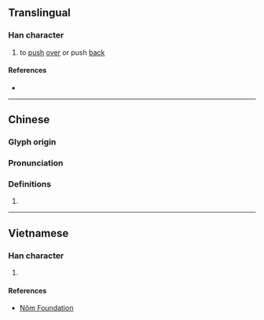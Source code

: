 {{character info}}
==Translingual==

===Han character===
{{Han char|rn=64|rad=手|as=10|sn=13|four=57094|canj=QEED|ids=⿰扌桑}}

# to [[push]] [[over]] or push [[back]]

====References====
* {{Han ref|kx=0447.140|dkj=12493|dj=0798.060|hdz=31939.070|uh=6421|ud=25633|bh=DDBA|bd=56762}}

----

==Chinese==
{{zh-forms}}

===Glyph origin===
{{Han etym}}

===Pronunciation===
{{zh-pron
|m=sǎng
|c=song2
|mc=y
|oc=y
|cat=
}}

===Definitions===
{{zh-hanzi}}

# {{rfdef|zh}}

----

==Vietnamese==

===Han character===
{{vi-readings|rs=手10|reading=táng, tảng}}

# {{rfdef|vi|sort=手10}}

====References====
* [http://nomfoundation.org/common/nom_details.php?codepoint=6421 Nôm Foundation]